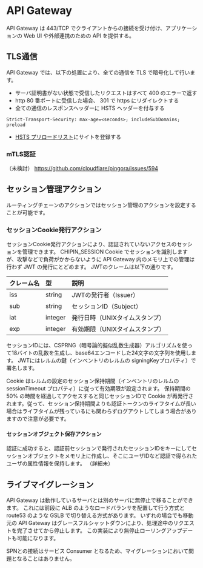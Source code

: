 
# API Gateway

API Gateway は 443/TCP でクライアントからの接続を受け付け、アプリケーションの Web UI や外部連携のための API を提供する。

## TLS通信

API Gateway では、以下の処置により、全ての通信を TLS で暗号化して行います。
- サーバ証明書がない状態で受信したリクエストはすべて 400 のエラーで返す
- http 80 番ポートに受信した場合、 301 で https にリダイレクトする
- 全ての通信のレスポンスヘッダーに HSTS ヘッダーを付与する
```
Strict-Transport-Security: max-age=<seconds>; includeSubDomains; preload
```
- [HSTS プリロードリスト](https://hstspreload.org/)にサイトを登録する

### mTLS認証
（未検討）
https://github.com/cloudflare/pingora/issues/594

## セッション管理アクション

ルーティングチェーンのアクションではセッション管理のアクションを設定することが可能です。

### セッションCookie発行アクション

セッションCookie発行アクションにより、認証されていないアクセスのセッションを管理できます。
CHIPIN_SESSION Cookie でセッションを識別しますが、攻撃などで負荷がかからないように API Gateway 内のメモリ上での管理は行わず JWT の発行にとどめます。
JWTのクレームは以下の通りです。

| クレーム名 | 型       | 説明                                   |
|:-----------|:---------|:---------------------------------------|
| iss        | string   | JWTの発行者（Issuer）                  |
| sub        | string   | セッションID（Subject）    |
| iat        | integer  | 発行日時（UNIXタイムスタンプ）         |
| exp        | integer  | 有効期限（UNIXタイムスタンプ）         |

セッションIDには、CSPRNG（暗号論的擬似乱数生成器）アルゴリズムを使って18バイトの乱数を生成し、base64エンコードした24文字の文字列を使用します。
JWTにはレルムの鍵（インベントリのレルムの signingKeyプロパティ）で署名します。

Cookie はレルムの設定のセッション保持期間（インベントリのレルムの sessionTimeout プロパティ）に従って有効期限が設定されます。
保持期間の 50% の時間を経過してアクセスすると同じセッションIDで Cookie が再発行されます。従って、セッション保持期間よりも認証トークンのライフタイムが長い場合はライフタイムが残っているにも関わらずログアウトしてしまう場合がありますので注意が必要です。

#### セッションオブジェクト保存アクション

認証に成功すると、認証前セッションで発行されたセッションIDをキーにしてセッションオブジェクトをメモリ上に作成し、そこにユーザIDなど認証で得られたユーザの属性情報を保持します。
（詳細未）

## ライブマイグレーション

API Gateway は動作しているサーバとは別のサーバに無停止で移ることができます。
これには前段に ALB のようなロードバランサを配置して行う方式と route53 のような GSLB で切り替える方式があります。
いずれの場合でも移動元の API Gateway はグレースフルシャットダウンにより、処理途中のリクエストを完了させてから停止します。
この実装により無停止ローリングアップデートも可能になります。

SPNとの接続はサービス Consumer となるため、マイグレーションにおいて問題となることはありません。
